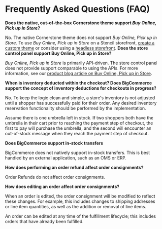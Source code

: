 # Frequently Asked Questions (FAQ)

**Does the native, out-of-the-box Cornerstone theme support _Buy Online, Pick up in Store_?**

No. The native Cornerstone theme does not support _Buy Online, Pick up in Store_. To use _Buy Online, Pick up in Store_ on a Stencil storefront, [create a custom theme](https://support.bigcommerce.com/s/article/Stencil-Themes) or consider using a [headless storefront](https://support.bigcommerce.com/s/article/The-Headless-Approach).
**Does the store control panel support Buy Online, Pick up in Store?**

_Buy Online, Pick up in Store_ is primarily API-driven. The store control panel does not provide support comparable to using the APIs. For more information, see our [product blog article on Buy Online, Pick up in Store](https://support.bigcommerce.com/s/blog-article/aAn4O0000001Il2SAE/unlock-instore-pickup-with-bopis-apis?language=en_US).

**When is inventory deducted within the checkout? Does BigCommerce support the concept of inventory deductions for checkouts in progress?**

No. To keep the logic clean and simple, a store's inventory is not adjusted until a shopper has successfully paid for their order. Any desired inventory reservation functionality should be performed by the implementation.

Assume there is one umbrella left in stock. If two shoppers both have the umbrella in their cart prior to reaching the payment step of checkout, the first to pay will purchase the umbrella, and the second will encounter an out-of-stock message when they reach the payment step of checkout.

**Does BigCommerce support in-stock transfers**

BigCommerce does not natively support in-stock transfers. This is best handled by an external application, such as an OMS or ERP.

**How does performing an order refund affect order consignments?**

Order Refunds do not affect order consignments.

**How does editing an order affect order consignments?**

When an order is edited, the order consignment will be modified to reflect these changes. For example, this includes changes to shipping addresses or line item quantities, as well as the addition or removal of line items.

An order can be edited at any time of the fulfillment lifecycle; this includes orders that have already been fulfilled.
